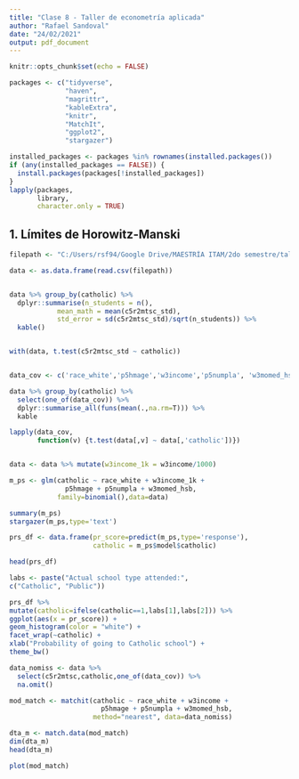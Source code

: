 ```yaml
---
title: "Clase 8 - Taller de econometría aplicada"
author: "Rafael Sandoval"
date: "24/02/2021"
output: pdf_document
---
```


```r
knitr::opts_chunk$set(echo = FALSE)

packages <- c("tidyverse",
              "haven",
              "magrittr",
              "kableExtra",
              "knitr",
              "MatchIt",
              "ggplot2",
              "stargazer")

installed_packages <- packages %in% rownames(installed.packages())
if (any(installed_packages == FALSE)) {
  install.packages(packages[!installed_packages])
}
lapply(packages, 
       library, 
       character.only = TRUE)

```

## 1. Límites de Horowitz-Manski

```r

filepath <- "C:/Users/rsf94/Google Drive/MAESTRÍA ITAM/2do semestre/taller_econometria/taller_econometria/clase9/ecls.csv"

data <- as.data.frame(read.csv(filepath))


data %>% group_by(catholic) %>%
  dplyr::summarise(n_students = n(),
            mean_math = mean(c5r2mtsc_std),
            std_error = sd(c5r2mtsc_std)/sqrt(n_students)) %>%
  kable()


with(data, t.test(c5r2mtsc_std ~ catholic))


data_cov <- c('race_white','p5hmage','w3income','p5numpla', 'w3momed_hsb')

data %>% group_by(catholic) %>%
  select(one_of(data_cov)) %>%
  dplyr::summarise_all(funs(mean(.,na.rm=T))) %>%
  kable

lapply(data_cov,
       function(v) {t.test(data[,v] ~ data[,'catholic'])})


data <- data %>% mutate(w3income_1k = w3income/1000)

m_ps <- glm(catholic ~ race_white + w3income_1k +
              p5hmage + p5numpla + w3momed_hsb,
            family=binomial(),data=data)

summary(m_ps)
stargazer(m_ps,type='text')

prs_df <- data.frame(pr_score=predict(m_ps,type='response'),
                     catholic = m_ps$model$catholic)

head(prs_df)

labs <- paste("Actual school type attended:",
c("Catholic", "Public"))

prs_df %>%
mutate(catholic=ifelse(catholic==1,labs[1],labs[2])) %>%
ggplot(aes(x = pr_score)) +
geom_histogram(color = "white") +
facet_wrap(~catholic) +
xlab("Probability of going to Catholic school") +
theme_bw()

data_nomiss <- data %>%
  select(c5r2mtsc,catholic,one_of(data_cov)) %>%
  na.omit()

mod_match <- matchit(catholic ~ race_white + w3income +
                       p5hmage + p5numpla + w3momed_hsb,
                     method="nearest", data=data_nomiss)

dta_m <- match.data(mod_match)
dim(dta_m)
head(dta_m)

plot(mod_match)

```
